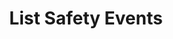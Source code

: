 ---
title: "List Safety Events"
description: "List all safety events detected by the provider."
openapi: "GET /safety/events"
---
